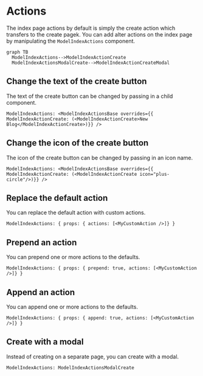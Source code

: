 # Actions

The index page actions by default is simply the create action which transfers to the create pagek. You can add alter actions on the index page by manipulating the `ModelIndexActions` component.

```mermaid
graph TB
  ModelIndexActions-->ModelIndexActionCreate
  ModelIndexActionsModalCreate-->ModelIndexActionCreateModal
```

## Change the text of the create button

The text of the create button can be changed by passing in a child component.

```rhinoconfig title="src/rhino.config.js" global model
ModelIndexActions: <ModelIndexActionsBase overrides={{ ModelIndexActionCreate: (<ModelIndexActionCreate>New Blog</ModelIndexActionCreate>)}} />
```

## Change the icon of the create button

The icon of the create button can be changed by passing in an icon name.

```rhinoconfig title="src/rhino.config.js" global model
ModelIndexActions: <ModelIndexActionsBase overrides={{ ModelIndexActionCreate: (<ModelIndexActionCreate icon="plus-circle"/>)}} />
```

## Replace the default action

You can replace the default action with custom actions.

```rhinoconfig title="src/rhino.config.js" global model
ModelIndexActions: { props: { actions: [<MyCustomAction />]} }
```

## Prepend an action

You can prepend one or more actions to the defaults.

```rhinoconfig title="src/rhino.config.js" global model
ModelIndexActions: { props: { prepend: true, actions: [<MyCustomAction />]} }
```

## Append an action

You can append one or more actions to the defaults.

```rhinoconfig title="src/rhino.config.js" global model
ModelIndexActions: { props: { append: true, actions: [<MyCustomAction />]} }
```

## Create with a modal

Instead of creating on a separate page, you can create with a modal.

```rhinoconfig title="src/rhino.config.js" global model
ModelIndexActions: ModelIndexActionsModalCreate
```

